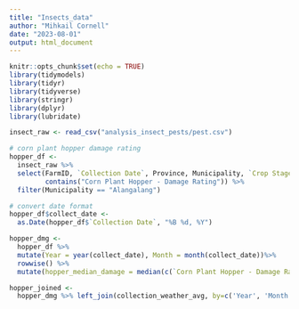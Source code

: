 ---
title: "Insects_data"
author: "Mihkail Cornell"
date: "2023-08-01"
output: html_document
---

```{r setup, include=FALSE}
knitr::opts_chunk$set(echo = TRUE)
library(tidymodels)
library(tidyr)
library(tidyverse)
library(stringr)
library(dplyr)
library(lubridate)

insect_raw <- read_csv("analysis_insect_pests/pest.csv")
```

```{r}
# corn plant hopper damage rating
hopper_df <- 
  insect_raw %>%
  select(FarmID, `Collection Date`, Province, Municipality, `Crop Stage`, `Corn Type`, Variety, 
         contains("Corn Plant Hopper - Damage Rating")) %>%
  filter(Municipality == "Alangalang")

# convert date format
hopper_df$collect_date <- 
  as.Date(hopper_df$`Collection Date`, "%B %d, %Y")

hopper_dmg <-
  hopper_df %>% 
  mutate(Year = year(collect_date), Month = month(collect_date))%>%
  rowwise() %>%
  mutate(hopper_median_damage = median(c(`Corn Plant Hopper - Damage Rating 1`:`Corn Plant Hopper - Damage Rating 10`))) 
```


```{r}
hopper_joined <-
  hopper_dmg %>% left_join(collection_weather_avg, by=c('Year', 'Month'))

```


```{r}

```















